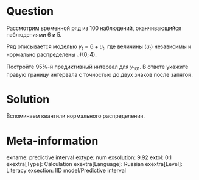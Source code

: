 Question
========

Рассмотрим временной ряд из 100 наблюдений, оканчивающийся наблюдениями $6$ и $5$.

Ряд описывается моделью $y_t = 6 + u_t$, где величины $(u_t)$ независимы 
и нормально распределены $\mathcal{N}(0; 4)$. 

Постройте 95\%-й предиктивный интервал для $y_{101}$. 
В ответе укажите правую границу интервала с точностью до двух знаков после запятой. 

Solution
========

Вспоминаем квантили нормального распределения.

Meta-information
================
exname: predictive interval 
extype: num
exsolution: 9.92
extol: 0.1
exextra[Type]: Calculation
exextra[Language]: Russian
exextra[Level]: Literacy
exsection: IID model/Predictive interval
